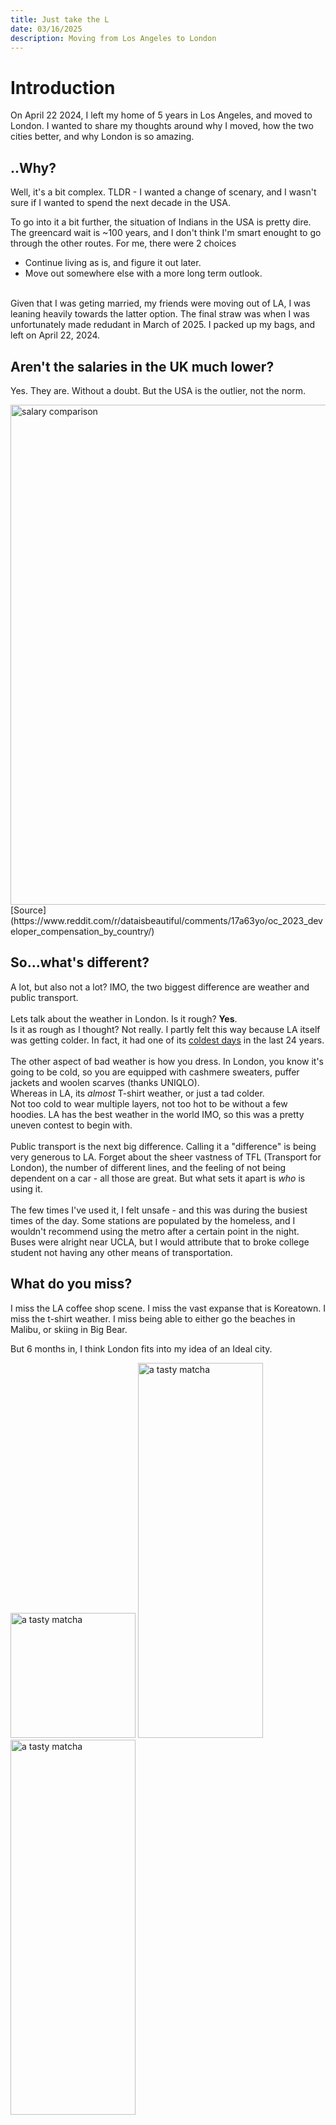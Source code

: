 ```yaml
---
title: Just take the L
date: 03/16/2025
description: Moving from Los Angeles to London
---
```






# Introduction

On April 22 2024, I left my home of 5 years in Los Angeles, and moved to London. I wanted to share my thoughts around why I moved, how the two cities better, and why London is so amazing.

## ..Why?

Well, it's a bit complex. TLDR - I wanted a change of scenary, and I wasn't sure if I wanted to spend the next decade in the USA.

To go into it a bit further, the situation of Indians in the USA is pretty dire. The greencard wait is ~100 years, and I don't think I'm
smart enought to go through the other routes. For me, there were 2 choices
<br/>
- Continue living as is, and figure it out later.
- Move out somewhere else with a more long term outlook.
<br/>
Given that I was geting married, my friends were moving out of LA, I was leaning heavily towards the latter option. The final straw was
when I was unfortunately made redudant in March of 2025. I packed up my bags, and left on April 22, 2024.

## Aren't the salaries in the UK much lower?

Yes. They are. Without a doubt. But the USA is the outlier, not the norm.
<div style={{ display: "flex", justifyContent: "center", padding: '20px' , flexDirection:'column', gap: '8px'}}>

<Image src={salaries} alt="salary comparison" loading="lazy" width="800" height="800"/>
[Source](https://www.reddit.com/r/dataisbeautiful/comments/17a63yo/oc_2023_developer_compensation_by_country/)

</div>


## So...what's different? 

A lot, but also not a lot? IMO, the two biggest difference are weather and public transport. \
\
Lets talk about the weather in London. Is it rough? **Yes**. \
Is it as rough as I thought? Not really. I partly felt this way
because LA itself was getting colder. In fact, it had one of its [coldest days](https://www.reddit.com/r/LosAngeles/comments/1jbnjm9/friday_was_the_coldest_day_in_la_since_feb_2001/) in the last 24 years. \
\
The other aspect of bad weather is how you dress.
In London, you know it's going to be cold, so you are equipped with cashmere sweaters, puffer jackets and woolen scarves (thanks UNIQLO). \
Whereas in LA, its _almost_ T-shirt weather, or just a tad colder. \
Not too cold to wear multiple layers, not too hot to be without a few hoodies. LA has the best weather in the world IMO, so this was a pretty uneven contest to begin with. \
\
Public transport is the next big difference. Calling it a "difference" is being very generous to LA. Forget about the sheer vastness of TFL (Transport for London), the number of different lines, and the feeling of not being dependent on a car - all those are great. But what sets it apart is _who_ is using it. \
\
The few times I've used it, I felt unsafe - and this was during the busiest times of the day.
Some stations are populated by the homeless, and I wouldn't recommend using the metro after a certain point in the night. Buses were alright near UCLA, but I would attribute that to broke college student not having any other means of transportation.

## What do you miss?

I miss the LA coffee shop scene. I miss the vast expanse that is Koreatown. I miss the t-shirt weather. I miss being able to either go the beaches in Malibu, or skiing in Big Bear.

But 6 months in, I think London fits into my idea of an Ideal city.

<div style={{ display: "flex", justifyContent: "center", padding: '20px' }}>
    <Image src={memorylook} alt="a tasty matcha" loading="lazy" width="200" height="200"/>
    <Image src={spot} alt="a tasty matcha" loading="lazy" width="200" height="600"/>
    <Image src={mco} alt="a tasty matcha" loading="lazy" width="200" height="600"/>

</div>